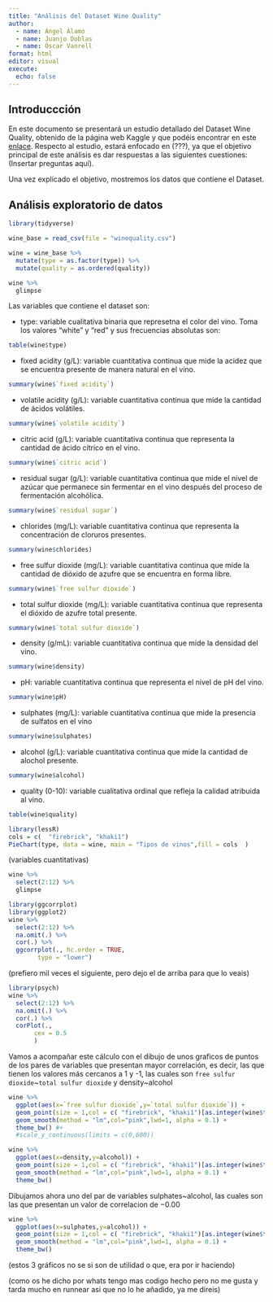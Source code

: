 ```yaml
---
title: "Análisis del Dataset Wine Quality"
author: 
  - name: Ángel Álamo
  - name: Juanjo Doblas
  - name: Óscar Vanrell 
format: html
editor: visual
execute:
  echo: false
---
```


## Introduccción

En este documento se presentará un estudio detallado del Dataset Wine Quality, obtenido de la página web Kaggle y que podéis encontrar en este [enlace](https://www.kaggle.com/datasets/shelvigarg/wine-quality-dataset/). Respecto al estudio, estará enfocado en (???), ya que el objetivo principal de este análisis es dar respuestas a las siguientes cuestiones: (Insertar preguntas aquí).

Una vez explicado el objetivo, mostremos los datos que contiene el Dataset.

## Análisis exploratorio de datos

```r
library(tidyverse)

wine_base = read_csv(file = "winequality.csv")

wine = wine_base %>% 
  mutate(type = as.factor(type)) %>% 
  mutate(quality = as.ordered(quality))

wine %>% 
  glimpse

```
Las variables que contiene el dataset son:

- type: variable cualitativa binaria que represetna el color del vino. Toma los valores "white" y "red" y sus frecuencias absolutas son:


```r
table(wine$type)
```


- fixed acidity (g/L): variable cuantitativa continua que mide la acidez que se encuentra presente de manera natural en el vino. 


```r
summary(wine$`fixed acidity`)
```


- volatile acidity (g/L): variable cuantitativa continua que mide la cantidad de ácidos volátiles.


```r
summary(wine$`volatile acidity`)
```



- citric acid (g/L): variable cuantitativa continua que representa la cantidad de ácido cítrico en el vino.


```r
summary(wine$`citric acid`)
```


- residual sugar (g/L): variable cuantitativa continua que mide el nivel de azúcar que permanece sin fermentar en el vino después del proceso de fermentación alcohólica.


```r
summary(wine$`residual sugar`)
```


- chlorides (mg/L): variable cuantitativa continua que representa la concentración de cloruros presentes.


```r
summary(wine$chlorides)
```


- free sulfur dioxide (mg/L): variable cuantitativa continua que mide la cantidad de dióxido de azufre que se encuentra en forma libre.


```r
summary(wine$`free sulfur dioxide`)
```


- total sulfur dioxide (mg/L): variable cuantitativa continua que representa el dióxido de azufre total presente.


```r
summary(wine$`total sulfur dioxide`)
```


- density (g/mL): variable cuantitativa continua que mide la densidad del vino.



```r
summary(wine$density)
```


- pH: variable cuantitativa continua que representa el nivel de pH del vino.


```r
summary(wine$pH)
```


- sulphates (mg/L): variable cuantitativa continua que mide la presencia de sulfatos en el vino


```r
summary(wine$sulphates)
```


- alcohol (g/L): variable cuantitativa continua que mide la cantidad de alochol presente.


```r
summary(wine$alcohol)
```


- quality (0-10): variable cualitativa ordinal que refleja la calidad atribuida al vino.


```r
table(wine$quality)
```




```r
library(lessR)
cols = c(  "firebrick", "khaki1")
PieChart(type, data = wine, main = "Tipos de vinos",fill = cols  )
```






(variables cuantitativas)
```r
wine %>%
  select(2:12) %>% 
  glimpse
```

```r
library(ggcorrplot)
library(ggplot2)
wine %>%
  select(2:12) %>%
  na.omit(.) %>% 
  cor(.) %>% 
  ggcorrplot(., hc.order = TRUE,
        type = "lower")
```

(prefiero mil veces el siguiente, pero dejo el de arriba para que lo veais)

```r
library(psych)
wine %>%
  select(2:12) %>%
  na.omit(.) %>% 
  cor(.) %>% 
  corPlot(.,
       cex = 0.5
       )
```
Vamos a acompañar este cálculo con el dibujo de unos graficos de puntos de los pares de variables que presentan mayor correlación, es decir, las que tienen los valores más cercanos a 1 y -1, las cuales son `free sulfur dioxide`~`total sulfur dioxide` y density~alcohol

```r
wine %>%
  ggplot(aes(x=`free sulfur dioxide`,y=`total sulfur dioxide`)) +
  geom_point(size = 1,col = c( "firebrick", "khaki1")[as.integer(wine$type)],  na.rm = TRUE) + 
  geom_smooth(method = "lm",col="pink",lwd=1, alpha = 0.1) + 
  theme_bw() #+ 
  #scale_y_continuous(limits = c(0,600))
```

```r
wine %>%
  ggplot(aes(x=density,y=alcohol)) +
  geom_point(size = 1,col = c( "firebrick", "khaki1")[as.integer(wine$type)],na.rm = TRUE) + 
  geom_smooth(method = "lm",col="pink",lwd=1, alpha = 0.1) + 
  theme_bw() 
```

Dibujamos ahora uno del par de variables sulphates~alcohol, las cuales son las que presentan un valor de correlacion de $-0.00$ 
```r
wine %>%
  ggplot(aes(x=sulphates,y=alcohol)) +
  geom_point(size = 1,col = c( "firebrick", "khaki1")[as.integer(wine$type)],na.rm = TRUE) + 
  geom_smooth(method = "lm",col="pink",lwd=1, alpha = 0.1) + 
  theme_bw() 
```
(estos 3 gráficos no se si son de utilidad o que, era por ir haciendo)

(como os he dicho por whats tengo mas codigo hecho pero no me gusta y tarda mucho en runnear asi que no lo he añadido, ya me direis)
